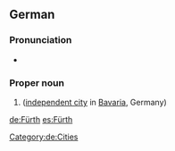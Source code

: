 ==German==
{{wikipedia}}
{{wikipedia|lang=de}}
===Pronunciation===
* {{audio|De-Fürth.OGG|Audio}}

===Proper noun===
{{de-proper noun}}

# {{l|en|Fürth}} ([[independent city]] in [[Bavaria]], Germany)

[[Category:de:Cities]]

[[de:Fürth]]
[[es:Fürth]]